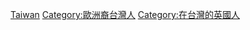 [[Category:英國裔亞洲人|Taiwan]]
[[Category:歐洲裔台灣人|Category:歐洲裔台灣人]]
[[Category:在台灣的英國人|Category:在台灣的英國人]]